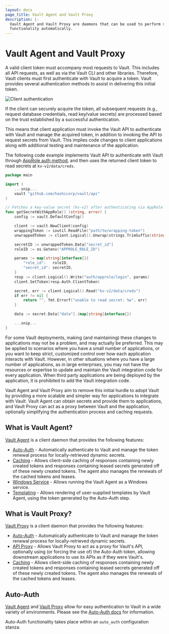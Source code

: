 ```yaml
---
layout: docs
page_title: Vault Agent and Vault Proxy
description: |-
  Vault Agent and Vault Proxy are daemons that can be used to perform some Vault
  functionality automatically.
---
```


# Vault Agent and Vault Proxy

A valid client token must accompany most requests to Vault. This
includes all API requests, as well as via the Vault CLI and other libraries.
Therefore, Vault clients must first authenticate with Vault to acquire a token.
Vault provides several authentication methods to assist in
delivering this initial token.

![Client authentication](/img/diagram-vault-agent.png)

If the client can securely acquire the token, all subsequent requests (e.g., request
database credentials, read key/value secrets) are processed based on the
trust established by a successful authentication.

This means that client application must invoke the Vault API to authenticate
with Vault and manage the acquired token, in addition to invoking the API to
request secrets from Vault. This implies code changes to client applications
along with additional testing and maintenance of the application.

The following code example implements Vault API to authenticate with Vault
through [AppRole auth method](/vault/docs/auth/approle#code-example), and then uses
the returned client token to read secrets at `kv-v2/data/creds`.

```go
package main

import (
    ...snip...
    vault "github.com/hashicorp/vault/api"
)

// Fetches a key-value secret (kv-v2) after authenticating via AppRole
func getSecretWithAppRole() (string, error) {
    config := vault.DefaultConfig()

    client := vault.NewClient(config)
    wrappingToken := ioutil.ReadFile("path/to/wrapping-token")
    unwrappedToken := client.Logical().Unwrap(strings.TrimSuffix(string(wrappingToken), "\n"))

    secretID := unwrappedToken.Data["secret_id"]
    roleID := os.Getenv("APPROLE_ROLE_ID")

    params := map[string]interface{}{
        "role_id":   roleID,
        "secret_id": secretID,
    }
    resp := client.Logical().Write("auth/approle/login", params)
    client.SetToken(resp.Auth.ClientToken)

    secret, err := client.Logical().Read("kv-v2/data/creds")
    if err != nil {
        return "", fmt.Errorf("unable to read secret: %w", err)
    }

    data := secret.Data["data"].(map[string]interface{})

    ...snip...
}
```

For some Vault deployments, making (and maintaining) these changes to
applications may not be a problem, and may actually be preferred. This may be
applied to scenarios where you have a small number of applications, or you want
to keep strict, customized control over how each application interacts with
Vault. However, in other situations where you have a large number of
applications, as in large enterprises, you may not have the resources or expertise
to update and maintain the Vault integration code for every application. When
third party applications are being deployed by the application, it is prohibited
to add the Vault integration code.

Vault Agent and Vault Proxy aim to remove this initial hurdle to adopt Vault by providing a
more scalable and simpler way for applications to integrate with Vault. Vault Agent can
obtain secrets and provide them to applications, and Vault Proxy can act as
a proxy between Vault and the application, optionally simplifying the authentication process
and caching requests.

## What is Vault Agent?

[Vault Agent][vaultagent] is a client daemon that provides the following features:

- [Auto-Auth][autoauth] - Automatically authenticate to Vault and manage the
  token renewal process for locally-retrieved dynamic secrets.
- [Caching][caching] - Allows client-side caching of responses containing newly
  created tokens and responses containing leased secrets generated off of these
  newly created tokens. The agent also manages the renewals of the cached tokens and leases.
- [Windows Service][winsvc] - Allows running the Vault Agent as a Windows
  service.
- [Templating][template] - Allows rendering of user-supplied templates by Vault
  Agent, using the token generated by the Auto-Auth step.

## What is Vault Proxy?

[Vault Proxy][vaultproxy] is a client daemon that provides the following features:

- [Auto-Auth][autoauth] - Automatically authenticate to Vault and manage the
token renewal process for locally-retrieved dynamic secrets.
- [API Proxy][apiproxy] - Allows Vault Proxy to act as a proxy for Vault's API,
optionally using (or forcing the use of) the Auto-Auth token, allowing downstream
applications to use its APIs as if they were Vault's.
- [Caching][caching] - Allows client-side caching of responses containing newly
created tokens and responses containing leased secrets generated off of these
newly created tokens. The agent also manages the renewals of the cached tokens and leases.

## Auto-Auth

[Vault Agent][vaultagent] and [Vault Proxy][vaultproxy] allow for easy authentication to Vault
in a wide variety of environments. Please see the [Auto-Auth docs][autoauth] for information.

Auto-Auth functionality takes place within an `auto_auth` configuration stanza.

[autoauth]: /vault/docs/agent-and-proxy/autoauth
[caching]: /vault/docs/agent-and-proxy/agent/caching
[apiproxy]: /vault/docs/agent-and-proxy/proxy/apiproxy
[template]: /vault/docs/agent-and-proxy/agent/template
[template-config]: /vault/docs/agent-and-proxy/agent/template#template-configurations
[vaultagent]: /vault/docs/agent-and-proxy/agent
[vaultproxy]: /vault/docs/agent-and-proxy/proxy
[winsvc]: /vault/docs/agent-and-proxy/agent/winsvc
